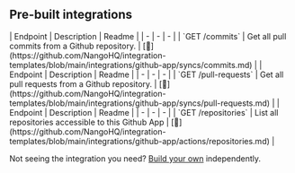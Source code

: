 
## Pre-built integrations

<AccordionGroup>


<Accordion title="Commits">
| Endpoint | Description | Readme |
| - | - | - |
| `GET /commits` | Get all pull commits from a Github repository. | [🔗](https://github.com/NangoHQ/integration-templates/blob/main/integrations/github-app/syncs/commits.md) |
</Accordion>


<Accordion title="Pull Requests">
| Endpoint | Description | Readme |
| - | - | - |
| `GET /pull-requests` | Get all pull requests from a Github repository. | [🔗](https://github.com/NangoHQ/integration-templates/blob/main/integrations/github-app/syncs/pull-requests.md) |
</Accordion>


<Accordion title="Repositories">
| Endpoint | Description | Readme |
| - | - | - |
| `GET /repositories` | List all repositories accessible to this Github App | [🔗](https://github.com/NangoHQ/integration-templates/blob/main/integrations/github-app/actions/repositories.md) |
</Accordion>

</AccordionGroup>

<Tip>Not seeing the integration you need? [Build your own](https://docs.nango.dev/guides/custom-integrations/overview) independently.</Tip>
